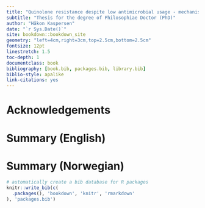 ```yaml
--- 
title: "Quinolone resistance despite low antimicrobial usage - mechanisms and possible preventive measures"
subtitle: "Thesis for the degree of Philosophiae Doctor (PhD)"
author: "Håkon Kaspersen"
date: "`r Sys.Date()`"
site: bookdown::bookdown_site
geometry: "left=4cm,right=3cm,top=2.5cm,bottom=2.5cm"
fontsize: 12pt
linestretch: 1.5
toc-depth: 1
documentclass: book
bibliography: [book.bib, packages.bib, library.bib]
biblio-style: apalike
link-citations: yes
---
```


# Acknowledgements


# Summary (English)


# Summary (Norwegian)


```r
# automatically create a bib database for R packages
knitr::write_bib(c(
  .packages(), 'bookdown', 'knitr', 'rmarkdown'
), 'packages.bib')
```

